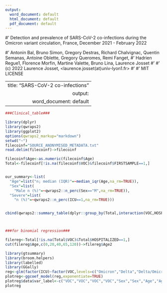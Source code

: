 ---
output:
  word_document: default
  html_document: default
  pdf_document: default
---
########################################################################################################
#' Detection and prevalence of SARS-CoV-2 co-infections during the Omicron variant circulation, France, December 2021 - February 2022

#' Antonin Bal, Bruno Simon, Gregory Destras, Richard Chalvignac, Quentin Semanas, Antoine Oblette, Gregory Queromes, Remi Fanget, 
#' Hadrien Regue1, Florence Morfin, Martine Valette, Bruno Lina, Laurence Josset 
#' 
#' (c) 2022 Laurence Josset, <laurence.josset(at)univ-lyon1.fr>
#' 
#' MIT LICENSE

########################################################################################################

---
  title: "SARS-CoV-2 co-infections"
output:
  word_document: default
---
  
```{r echo=FALSE,results="asis"}

###Clinical_table###

library(dplyr)
library(qwraps2)
library(ggplot2)
options(qwraps2_markup="markdown")
setwd("~")
filecoinf="SOURCE_ANONYMISED_METADATA.txt"
read.delim(filecoinf)->filecoinf

filecoinf$Age<-as.numeric(filecoinf$Age)
Total<-filecoinf[!is.na(filecoinf$VOC)&filecoinf$FIRSTSAMPLE==1,]


our_summary<-list(
  "Age"=list("n; median (IQR)"=~median_iqr(Age,na_rm=TRUE)),
  "Sex"=list(
    "Male n (%)"=~qwraps2::n_perc(Sex=="M",na_rm=TRUE)),
  "Severe"=list(
    "n (%)"=~qwraps2::n_perc(ICU==1,na_rm=TRUE)))


cbind(qwraps2::summary_table(dplyr::group_by(Total,interaction(VOC,HOSPITALIZED)),our_summary),qwraps2::summary_table(Total,our_summary))



###for binomial regression###

filereg<-Total[!is.na(Total$VOC)&Total$HOSPITALIZED==1,]
cut(filereg$Age,c(0,20,40,65,120))->filereg$Age2

library(gtsummary)
library(broom.helpers)
library(labelled)
library(GGally)
reg<-glm(factor(ICU)~factor(VOC,levels=c("Omicron","Delta","Delta/Omicron","Omicron/Omicron"))+Sex+Age2,data=filereg[(filereg$VOC=="Delta"|filereg$VOC=="Omicron"|filereg$VOC=="Delta/Omicron"|filereg$VOC=="Omicron/Omicron"),],family = binomial(logit))
plotreg<-ggcoef_model(reg,exponentiate=TRUE)
plotreg$data$var_label<-c("VOC","VOC","VOC","VOC","Sex","Sex","Age","Age","Age","Age")
plotreg


```
